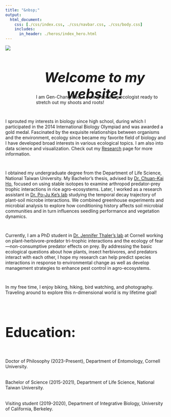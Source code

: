 ```yaml
---
title: "&nbsp;"
output:
  html_document:
    css: [./css/index.css, ./css/navbar.css, ./css/body.css]
    includes:
      in_header: ./heros/index_hero.html
---
```


<style>
h1 {font-weight: bold !important; 
    font-size: 42px !important}
</style>   


<div style="display: flex;">

<img src="./images/Personal photo.JPG" style="max-width: 300px; max-height: 400px; width:auto; height:auto; margin-top: -15px;">

<div style="padding-left: 40px; width: 800px">

<div style="height: 1em;"></div>

<div style="height: 50px;">
<h1 style="text-align: center; font-style: italic;">Welcome to my website!</h1>
</div>

<div style="height: 1em;"></div>

<div style="padding-left: 40px;">
I am Gen-Chang Hsu, a young seedling ecologist ready to stretch out my shoots and roots!
</div>

</div>

</div>

<div style="height: 1em;"></div>

I sprouted my interests in biology since high school, during which I participated in the 2014 International Biology Olympiad and was awarded a gold medal. Fascinated by the exquisite relationships between organisms and the environment, ecology since became my favorite field of biology and I have developed broad interests in various ecological topics. I am also into data science and visualization. Check out my [Research](https://genchanghsu.github.io/Research.html){target="_blank"} page for more information.

<div style="height: 1em;"></div>

I obtained my undergraduate degree from the Department of Life Science, National Taiwan University. My Bachelor’s thesis, advised by [Dr. Chuan-Kai Ho](https://ecology.lifescience.ntu.edu.tw/doku.php/en/ckho/start){target="_blank"}, focused on using stable isotopes to examine arthropod predator-prey trophic interactions in rice agro-ecosystems. Later, I worked as a research assistant in [Dr. Po-Ju Ke’s lab](https://pojuke.com/){target="_blank"} studying the temporal decay trajectory of plant-soil microbe interactions. We combined greenhouse experiments and microbial analysis to explore how conditioning history affects soil microbial communities and in turn influences seedling performance and vegetation dynamics.

<div style="height: 1em;"></div>

Currently, I am a PhD student in [Dr. Jennifer Thaler’s lab](https://blogs.cornell.edu/thaler/){target="_blank"} at Cornell working on plant-herbivore-predator tri-trophic interactions and the ecology of fear—non-consumptive predator effects on prey. By addressing the basic ecological questions about how plants, insect herbivores, and predators interact with each other, I hope my research can help predict species interactions in response to environmental change as well as develop management strategies to enhance pest control in agro-ecosystems.



<div style="height: 1em;"></div>

In my free time, I enjoy biking, hiking, bird watching, and photography. Traveling around to explore this n-dimensional world is my lifetime goal!

<br>

# Education:
<div style="height: 1em;"></div>
Doctor of Philosophy (2023-Present), Department of Entomology, Cornell University.

<div style="height:4px;"></div>

Bachelor of Science (2015-2021), Department of Life Science, National Taiwan University.

<div style="height:4px;"></div>

Visiting student (2019-2020), Department of Integrative Biology, University of California, Berkeley.

<div style="height:2px;"></div>


